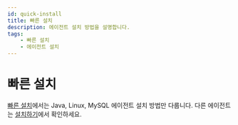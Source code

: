 ```yaml
---
id: quick-install
title: 빠른 설치
description: 에이전트 설치 방법을 설명합니다.
tags:
    - 빠른 설치
    - 에이전트 설치
---
```


# 빠른 설치

[빠른 설치](getting-started/guick-install)에서는 Java, Linux, MySQL 에이전트 설치 방법만 다룹니다. 다른 에이전트는 [설치하기](~~~~)에서 확인하세요.


<DocCardList />